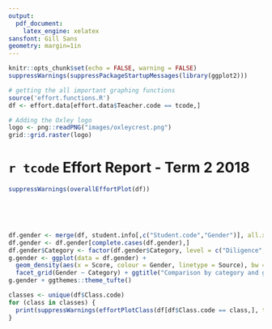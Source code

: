 ```yaml
---
output: 
  pdf_document:
    latex_engine: xelatex
sansfont: Gill Sans
geometry: margin=1in
---
```


```r
knitr::opts_chunk$set(echo = FALSE, warning = FALSE)
suppressWarnings(suppressPackageStartupMessages(library(ggplot2)))
```

``` r
# getting the all important graphing functions
source('effort.functions.R')
df <- effort.data[effort.data$Teacher.code == tcode,]
```


``` r
# Adding the Oxley logo
logo <- png::readPNG("images/oxleycrest.png")
grid::grid.raster(logo)
```

# `r tcode` Effort Report - Term 2 2018

``` r
suppressWarnings(overallEffortPlot(df))
```

&nbsp;

&nbsp;

``` r
df.gender <- merge(df, student.info[,c("Student.code","Gender")], all.x = T)
df.gender <- df.gender[complete.cases(df.gender),]
df.gender$Category <- factor(df.gender$Category, level = c("Diligence","Engagement","Behaviour"))
g.gender <- ggplot(data = df.gender) +
  geom_density(aes(x = Score, colour = Gender, linetype = Source), bw = 1) +
  facet_grid(Gender ~ Category) + ggtitle("Comparison by category and gender")
g.gender + ggthemes::theme_tufte()
```

``` r
classes <- unique(df$Class.code)
for (class in classes) {
  print(suppressWarnings(effortPlotClass(df[df$Class.code == class,], title = class)))
}
```
